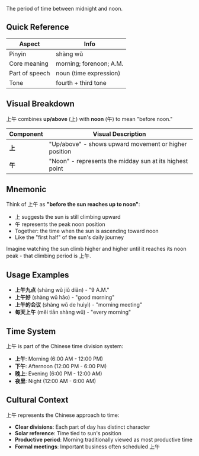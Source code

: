 The period of time between midnight and noon.

## Quick Reference

| Aspect         | Info                    |
| -------------- | ----------------------- |
| Pinyin         | shàng wǔ                |
| Core meaning   | morning; forenoon; A.M. |
| Part of speech | noun (time expression)  |
| Tone           | fourth + third tone     |

## Visual Breakdown

上午 combines **up/above** (上) with **noon** (午) to mean "before noon."

| Component | Visual Description                                      |
| --------- | ------------------------------------------------------- |
| **上**    | "Up/above" - shows upward movement or higher position   |
| **午**    | "Noon" - represents the midday sun at its highest point |

## Mnemonic

Think of 上午 as **"before the sun reaches up to noon"**:

- 上 suggests the sun is still climbing upward
- 午 represents the peak noon position
- Together: the time when the sun is ascending toward noon
- Like the "first half" of the sun's daily journey

Imagine watching the sun climb higher and higher until it reaches its noon peak - that climbing
period is 上午.

## Usage Examples

- **上午九点** (shàng wǔ jiǔ diǎn) - "9 A.M."
- **上午好** (shàng wǔ hǎo) - "good morning"
- **上午的会议** (shàng wǔ de huìyì) - "morning meeting"
- **每天上午** (měi tiān shàng wǔ) - "every morning"

## Time System

上午 is part of the Chinese time division system:

- **上午**: Morning (6:00 AM - 12:00 PM)
- **下午**: Afternoon (12:00 PM - 6:00 PM)
- **晚上**: Evening (6:00 PM - 12:00 AM)
- **夜里**: Night (12:00 AM - 6:00 AM)

## Cultural Context

上午 represents the Chinese approach to time:

- **Clear divisions**: Each part of day has distinct character
- **Solar reference**: Time tied to sun's position
- **Productive period**: Morning traditionally viewed as most productive time
- **Formal meetings**: Important business often scheduled 上午
